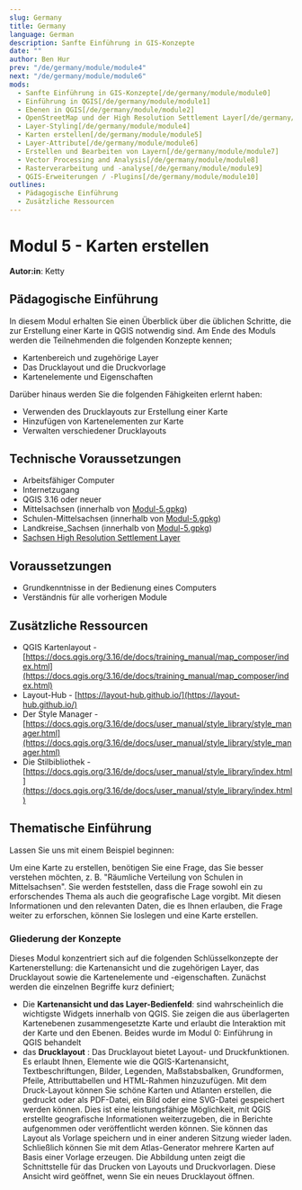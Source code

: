 ```yaml
---
slug: Germany
title: Germany
language: German
description: Sanfte Einführung in GIS-Konzepte
date: ""
author: Ben Hur
prev: "/de/germany/module/module4"
next: "/de/germany/module/module6"
mods:
  - Sanfte Einführung in GIS-Konzepte[/de/germany/module/module0]
  - Einführung in QGIS[/de/germany/module/module1]
  - Ebenen in QGIS[/de/germany/module/module2]
  - OpenStreetMap und der High Resolution Settlement Layer[/de/germany/module/module3]
  - Layer-Styling[/de/germany/module/module4]
  - Karten erstellen[/de/germany/module/module5]
  - Layer-Attribute[/de/germany/module/module6]
  - Erstellen und Bearbeiten von Layern[/de/germany/module/module7]
  - Vector Processing and Analysis[/de/germany/module/module8]
  - Rasterverarbeitung und -analyse[/de/germany/module/module9]
  - QGIS-Erweiterungen / -Plugins[/de/germany/module/module10]
outlines:
  - Pädagogische Einführung
  - Zusätzliche Ressourcen
---
```


# Modul 5 - Karten erstellen

**Autor:in**: Ketty

## Pädagogische Einführung

In diesem Modul erhalten Sie einen Überblick über die üblichen Schritte, die zur Erstellung einer Karte in QGIS notwendig sind. Am Ende des Moduls werden die Teilnehmenden die folgenden Konzepte kennen;

- Kartenbereich und zugehörige Layer
- Das Drucklayout und die Druckvorlage
- Kartenelemente und Eigenschaften

Darüber hinaus werden Sie die folgenden Fähigkeiten erlernt haben:

- Verwenden des Drucklayouts zur Erstellung einer Karte
- Hinzufügen von Kartenelementen zur Karte
- Verwalten verschiedener Drucklayouts

## Technische Voraussetzungen

- Arbeitsfähiger Computer
- Internetzugang
- QGIS 3.16 oder neuer
- Mittelsachsen (innerhalb von [Modul-5.gpkg](data/Modul-5.gpkg))
- Schulen-Mittelsachsen (innerhalb von [Modul-5.gpkg](data/Modul-5.gpkg))
- Landkreise_Sachsen (innerhalb von [Modul-5.gpkg](data/Modul-5.gpkg))
- [Sachsen High Resolution Settlement Layer](data/HRSL_Mittelsachsen.tif)

## Voraussetzungen

- Grundkenntnisse in der Bedienung eines Computers
- Verständnis für alle vorherigen Module

## Zusätzliche Ressourcen

- QGIS Kartenlayout - [https://docs.qgis.org/3.16/de/docs/training_manual/map_composer/index.html](https://docs.qgis.org/3.16/de/docs/training_manual/map_composer/index.html)
- Layout-Hub - [https://layout-hub.github.io/](https://layout-hub.github.io/)
- Der Style Manager - [https://docs.qgis.org/3.16/de/docs/user_manual/style_library/style_manager.html](https://docs.qgis.org/3.16/de/docs/user_manual/style_library/style_manager.html)
- Die Stilbibliothek - [https://docs.qgis.org/3.16/de/docs/user_manual/style_library/index.html](https://docs.qgis.org/3.16/de/docs/user_manual/style_library/index.html)

## Thematische Einführung

Lassen Sie uns mit einem Beispiel beginnen:

Um eine Karte zu erstellen, benötigen Sie eine Frage, das Sie besser verstehen möchten, z. B. "Räumliche Verteilung von Schulen in Mittelsachsen". Sie werden feststellen, dass die Frage sowohl ein zu erforschendes Thema als auch die geografische Lage vorgibt. Mit diesen Informationen und den relevanten Daten, die es Ihnen erlauben, die Frage weiter zu erforschen, können Sie loslegen und eine Karte erstellen.

### Gliederung der Konzepte

Dieses Modul konzentriert sich auf die folgenden Schlüsselkonzepte der Kartenerstellung: die Kartenansicht und die zugehörigen Layer, das Drucklayout sowie die Kartenelemente und -eigenschaften. Zunächst werden die einzelnen Begriffe kurz definiert;

- Die **Kartenansicht und das Layer-Bedienfeld**: sind wahrscheinlich die wichtigste Widgets innerhalb von QGIS. Sie zeigen die aus überlagerten Kartenebenen zusammengesetzte Karte und erlaubt die Interaktion mit der Karte und den Ebenen. Beides wurde im Modul 0: Einführung in QGIS behandelt
- das **Drucklayout** : Das Drucklayout bietet Layout- und Druckfunktionen. Es erlaubt Ihnen, Elemente wie die QGIS-Kartenansicht, Textbeschriftungen, Bilder, Legenden, Maßstabsbalken, Grundformen, Pfeile, Attributtabellen und HTML-Rahmen hinzuzufügen. Mit dem Druck-Layout können Sie schöne Karten und Atlanten erstellen, die gedruckt oder als PDF-Datei, ein Bild oder eine SVG-Datei gespeichert werden können. Dies ist eine leistungsfähige Möglichkeit, mit QGIS erstellte geografische Informationen weiterzugeben, die in Berichte aufgenommen oder veröffentlicht werden können. Sie können das Layout als Vorlage speichern und in einer anderen Sitzung wieder laden. Schließlich können Sie mit dem Atlas-Generator mehrere Karten auf Basis einer Vorlage erzeugen. Die Abbildung unten zeigt die Schnittstelle für das Drucken von Layouts und Druckvorlagen. Diese Ansicht wird geöffnet, wenn Sie ein neues Drucklayout öffnen.
